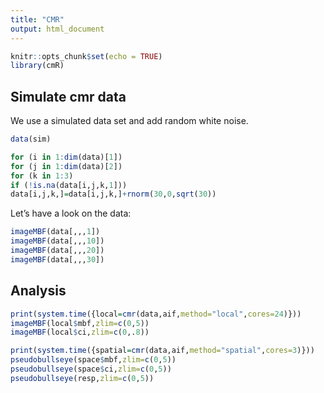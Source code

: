 ```yaml
---
title: "CMR"
output: html_document
---
```


```r
knitr::opts_chunk$set(echo = TRUE)
library(cmR)
```

## Simulate cmr data

We use a simulated data set and add random white noise.

```r
data(sim)

for (i in 1:dim(data)[1])
for (j in 1:dim(data)[2])
for (k in 1:3)
if (!is.na(data[i,j,k,1]))
data[i,j,k,]=data[i,j,k,]+rnorm(30,0,sqrt(30))
```

Let's have a look on the data:
```r
imageMBF(data[,,,1])
imageMBF(data[,,,10])
imageMBF(data[,,,20])
imageMBF(data[,,,30])
```

## Analysis

```r
print(system.time({local=cmr(data,aif,method="local",cores=24)}))
imageMBF(local$mbf,zlim=c(0,5))
imageMBF(local$ci,zlim=c(0,.8))
```

```r
print(system.time({spatial=cmr(data,aif,method="spatial",cores=3)}))
pseudobullseye(space$mbf,zlim=c(0,5))
pseudobullseye(space$ci,zlim=c(0,5))
pseudobullseye(resp,zlim=c(0,5))
```


